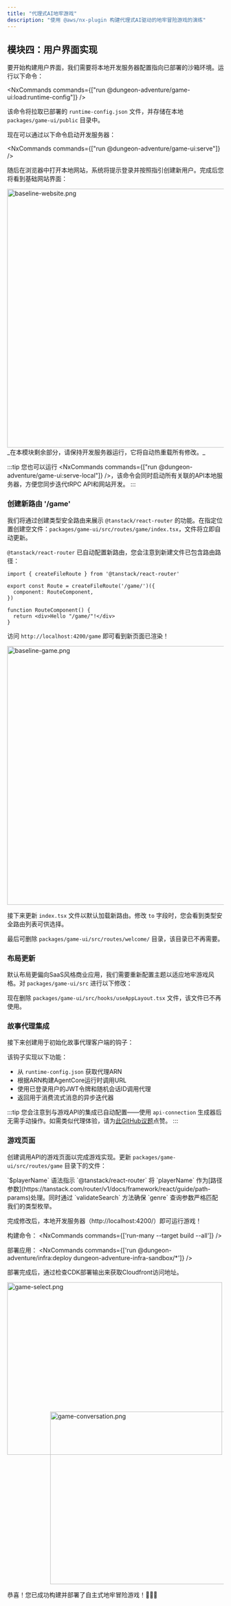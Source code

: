 ```yaml
---
title: "代理式AI地牢游戏"
description: "使用 @aws/nx-plugin 构建代理式AI驱动的地牢冒险游戏的演练"
---
```






## 模块四：用户界面实现

要开始构建用户界面，我们需要将本地开发服务器配置指向已部署的沙箱环境。运行以下命令：

<NxCommands commands={["run @dungeon-adventure/game-ui:load:runtime-config"]} />

该命令将拉取已部署的 `runtime-config.json` 文件，并存储在本地 `packages/game-ui/public` 目录中。

现在可以通过以下命令启动开发服务器：

<NxCommands commands={["run @dungeon-adventure/game-ui:serve"]} />

随后在浏览器中打开本地网站，系统将提示登录并按照指引创建新用户。完成后您将看到基础网站界面：

<Image src={baselineWebsitePng} alt="baseline-website.png" width="800" height="600" />

<Aside type="caution">
_在本模块剩余部分，请保持开发服务器运行，它将自动热重载所有修改。_
</Aside>

:::tip
您也可以运行 <NxCommands commands={["run @dungeon-adventure/game-ui:serve-local"]} />，该命令会同时启动所有关联的API本地服务器，方便您同步迭代tRPC API和网站开发。
:::

### 创建新路由 '/game'

我们将通过创建类型安全路由来展示 `@tanstack/react-router` 的功能。在指定位置创建空文件：`packages/game-ui/src/routes/game/index.tsx`，文件将立即自动更新。

`@tanstack/react-router` 已自动配置新路由，您会注意到新建文件已包含路由路径：

```tsx
import { createFileRoute } from '@tanstack/react-router'

export const Route = createFileRoute('/game/')({
  component: RouteComponent,
})

function RouteComponent() {
  return <div>Hello "/game/"!</div>
}
```

访问 `http://localhost:4200/game` 即可看到新页面已渲染！

<Image src={baselineGamePng} alt="baseline-game.png" width="800" height="600" />

接下来更新 `index.tsx` 文件以默认加载新路由。修改 `to` 字段时，您会看到类型安全路由列表可供选择。

<Tabs>
<TabItem label="routes/index.tsx">
<E2ECode path="dungeon-adventure/4/routes/index.tsx.template" lang="tsx" />
</TabItem>
</Tabs>

最后可删除 `packages/game-ui/src/routes/welcome/` 目录，该目录已不再需要。

### 布局更新

默认布局更偏向SaaS风格商业应用，我们需要重新配置主题以适应地牢游戏风格。对 `packages/game-ui/src` 进行以下修改：

<Tabs>
<TabItem label="config.ts">
<E2EDiff before="dungeon-adventure/4/config.ts.old.template" after="dungeon-adventure/4/config.ts.template" lang="typescript" />
</TabItem>
<TabItem label="components/AppLayout/index.tsx">
<E2ECode path="dungeon-adventure/4/AppLayout/index.tsx.template" lang="tsx" />
</TabItem>
<TabItem label="styles.css">
<E2ECode path="dungeon-adventure/4/styles.css.template" lang="css" />
</TabItem>
</Tabs>

现在删除 `packages/game-ui/src/hooks/useAppLayout.tsx` 文件，该文件已不再使用。

### 故事代理集成

接下来创建用于初始化故事代理客户端的钩子：

<Tabs>
<TabItem label="hooks/useStoryAgent.tsx">
<E2ECode path="dungeon-adventure/4/hooks/useStoryAgent.tsx.template" lang="tsx" />
</TabItem>
</Tabs>

该钩子实现以下功能：
- 从 `runtime-config.json` 获取代理ARN
- 根据ARN构建AgentCore运行时调用URL
- 使用已登录用户的JWT令牌和随机会话ID调用代理
- 返回用于消费流式消息的异步迭代器

:::tip
您会注意到与游戏API的集成已自动配置——使用 `api-connection` 生成器后无需手动操作。如需类似代理体验，请为[此GitHub议题](https://github.com/awslabs/nx-plugin-for-aws/issues/326)点赞。
:::

### 游戏页面

创建调用API的游戏页面以完成游戏实现。更新 `packages/game-ui/src/routes/game` 目录下的文件：

<Tabs>
<TabItem label="index.tsx">
<E2ECode path="dungeon-adventure/4/routes/game/index.tsx.template" lang="tsx" />
</TabItem>
<TabItem label="$playerName.tsx">

<E2ECode path="dungeon-adventure/4/routes/game/$playerName.tsx.template" lang="tsx" />

<Aside type="tip">
`$playerName` 语法指示 `@tanstack/react-router` 将 `playerName` 作为[路径参数](https://tanstack.com/router/v1/docs/framework/react/guide/path-params)处理。同时通过 `validateSearch` 方法确保 `genre` 查询参数严格匹配我们的类型枚举。
</Aside>
</TabItem>
</Tabs>

完成修改后，本地开发服务器（http://localhost:4200/）即可运行游戏！

<Drawer title="构建与部署" trigger="您也可以选择构建并部署代码至Cloudfront">

构建命令：
<NxCommands commands={['run-many --target build --all']} />

部署应用：
<NxCommands commands={['run @dungeon-adventure/infra:deploy dungeon-adventure-infra-sandbox/*']} />

部署完成后，通过检查CDK部署输出来获取Cloudfront访问地址。

</Drawer>

<Image src={gameSelectPng} alt="game-select.png" width="500" height="400" />
<div style="margin-top: -100px; margin-left: 100px;">
<Image src={gameConversationPng} alt="game-conversation.png" width="500" height="400" />
</div>

恭喜！您已成功构建并部署了自主式地牢冒险游戏！🎉🎉🎉